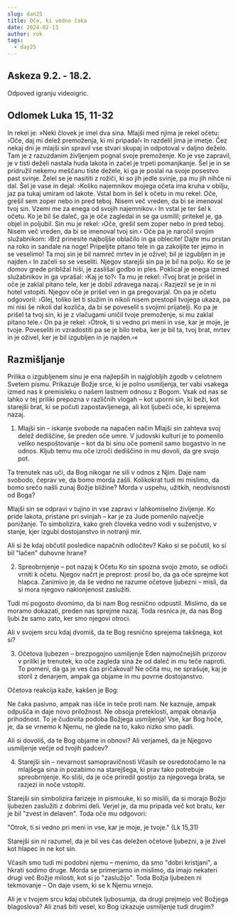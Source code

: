 ```yaml
---
slug: dan25
title: Oče, ki vedno čaka
date: 2024-02-13
author: rok
tags:
  - day25
---
```


## Askeza 9.2. - 18.2.

Odpoved igranju videoigric.

## Odlomek Luka 15, 11-32

In rekel je: »Neki človek je imel dva sina. Mlajši med njima je rekel očetu: ›Oče, daj mi delež premoženja, ki mi pripada!‹ In razdelil jima je imetje. Čez nekaj dni je mlajši sin spravil vse stvari skupaj in odpotoval v daljno deželo. Tam je z razuzdanim življenjem pognal svoje premoženje. Ko je vse zapravil, je v tisti deželi nastala huda lakota in začel je trpeti pomanjkanje. Šel je in se pridružil nekemu meščanu tiste dežele, ki ga je poslal na svoje posestvo past svinje. Želel se je nasititi z rožiči, ki so jih jedle svinje, pa mu jih nihče ni dal. Šel je vase in dejal: ›Koliko najemnikov mojega očeta ima kruha v obilju, jaz pa tukaj umiram od lakote. Vstal bom in šel k očetu in mu rekel: Oče, grešil sem zoper nebo in pred teboj. Nisem več vreden, da bi se imenoval tvoj sin. Vzemi me za enega od svojih najemnikov.‹ In vstal je ter šel k očetu. Ko je bil še daleč, ga je oče zagledal in se ga usmilil; pritekel je, ga objel in poljubil. Sin mu je rekel: ›Oče, grešil sem zoper nebo in pred teboj. Nisem več vreden, da bi se imenoval tvoj sin.‹ Oče pa je naročil svojim služabnikom: ›Brž prinesite najboljše oblačilo in ga oblecite! Dajte mu prstan na roko in sandale na noge! Pripeljite pitano tele in ga zakoljite ter jejmo in se veselimo! Ta moj sin je bil namreč mrtev in je oživel; bil je izgubljen in je najden.‹ In začeli so se veseliti.
Njegov starejši sin pa je bil na polju. Ko se je domov grede približal hiši, je zaslišal godbo in ples. Poklical je enega izmed služabnikov in ga vprašal: ›Kaj je to?‹ Ta mu je rekel: ›Tvoj brat je prišel in oče je zaklal pitano tele, ker je dobil zdravega nazaj.‹ Razjezil se je in ni hotel vstopiti. Njegov oče je prišel ven in ga pregovarjal. On pa je očetu odgovoril: ›Glej, toliko let ti služim in nikoli nisem prestopil tvojega ukaza, pa mi nisi še nikoli dal kozliča, da bi se poveselil s svojimi prijatelji. Ko pa je prišel ta tvoj sin, ki je z vlačugami uničil tvoje premoženje, si mu zaklal pitano tele.‹ On pa je rekel: ›Otrok, ti si vedno pri meni in vse, kar je moje, je tvoje. Poveseliti in vzradostiti pa se je bilo treba, ker je bil ta, tvoj brat, mrtev in je oživel, ker je bil izgubljen in je najden.‹«

## Razmišljanje

Prilika o izgubljenem sinu je ena najlepših in najglobljih zgodb v celotnem Svetem pismu. Prikazuje Božje srce, ki je polno usmiljenja, ter vabi vsakega izmed nas k premisleku o našem lastnem odnosu z Bogom. Vsak od nas se lahko v tej priliki prepozna v različnih vlogah – kot uporni sin, ki beži, kot starejši brat, ki se počuti zapostavljenega, ali kot ljubeči oče, ki sprejema nazaj.

1. Mlajši sin – iskanje svobode na napačen način
   Mlajši sin zahteva svoj delež dediščine, še preden oče umre. V judovski kulturi je to pomenilo veliko nespoštovanje – kot da bi sinu oče pomenil samo bogastvo in ne odnos. Kljub temu mu oče izroči dediščino in mu dovoli, da gre svojo pot.

Ta trenutek nas uči, da Bog nikogar ne sili v odnos z Njim. Daje nam svobodo, čeprav ve, da bomo morda zašli. Kolikokrat tudi mi mislimo, da bomo srečo našli zunaj Božje bližine? Morda v uspehu, užitkih, neodvisnosti od Boga?

Mlajši sin se odpravi v tujino in vse zapravi v lahkomiselno življenje. Ko pride lakota, pristane pri svinjah – kar je za Jude pomenilo največje ponižanje. To simbolizira, kako greh človeka vedno vodi v suženjstvo, v stanje, kjer izgubi dostojanstvo in notranji mir.

Ali si že kdaj občutil posledice napačnih odločitev? Kako si se počutil, ko si bil "lačen" duhovne hrane?

2. Spreobrnjenje – pot nazaj k Očetu
   Ko sin spozna svojo zmoto, se odloči vrniti k očetu. Njegov načrt je preprost: prosil bo, da ga oče sprejme kot hlapca. Zanimivo je, da še vedno ne razume očetove ljubezni – misli, da si mora njegovo naklonjenost zaslužiti.

Tudi mi pogosto dvomimo, da bi nam Bog resnično odpustil. Mislimo, da se moramo dokazati, preden nas sprejme nazaj. Toda resnica je, da nas Bog ljubi že samo zato, ker smo njegovi otroci.

Ali v svojem srcu kdaj dvomiš, da te Bog resnično sprejema takšnega, kot si?

3. Očetova ljubezen – brezpogojno usmiljenje
   Eden najmočnejših prizorov v priliki je trenutek, ko oče zagleda sina že od daleč in mu teče naproti. To pomeni, da ga je ves čas pričakoval! Ne očita mu, ne sprašuje, kaj je storil z denarjem, ampak ga objame in mu povrne dostojanstvo.

Očetova reakcija kaže, kakšen je Bog:

Ne čaka pasivno, ampak nas išče in teče proti nam.
Ne kaznuje, ampak odpušča in daje novo priložnost.
Ne obsoja preteklosti, ampak obnavlja prihodnost.
To je čudovita podoba Božjega usmiljenja! Vse, kar Bog hoče, je, da se vrnemo k Njemu, ne glede na to, kako nizko smo padli.

Ali si dovoliš, da te Bog objame in obnovi? Ali verjameš, da je Njegovo usmiljenje večje od tvojih padcev?

4. Starejši sin – nevarnost samopravičnosti
   Včasih se osredotočamo le na mlajšega sina in pozabimo na starejšega, ki prav tako potrebuje spreobrnjenje. Ko sliši, da je oče priredil gostijo za njegovega brata, se razjezi in noče vstopiti.

Starejši sin simbolizira farizeje in pismouke, ki so mislili, da si morajo Božjo ljubezen zaslužiti z dobrimi deli. Verjel je, da mu pripada več kot bratu, ker je bil "zvest in delaven". Toda oče mu odgovori:

"Otrok, ti si vedno pri meni in vse, kar je moje, je tvoje." (Lk 15,31)

Starejši sin ni razumel, da je bil ves čas deležen očetove ljubezni, a je živel kot hlapec in ne kot sin.

Včasih smo tudi mi podobni njemu – menimo, da smo "dobri kristjani", a hkrati sodimo druge. Morda se primerjamo in mislimo, da imajo nekateri drugi več Božje milosti, kot si jo "zaslužijo". Toda Božja ljubezen ni tekmovanje – On daje vsem, ki se k Njemu vrnejo.

Ali je v tvojem srcu kdaj občutek ljubosumja, da drugi prejmejo več Božjega blagoslova? Ali znaš biti vesel, ko Bog izkazuje usmiljenje tudi drugim?
